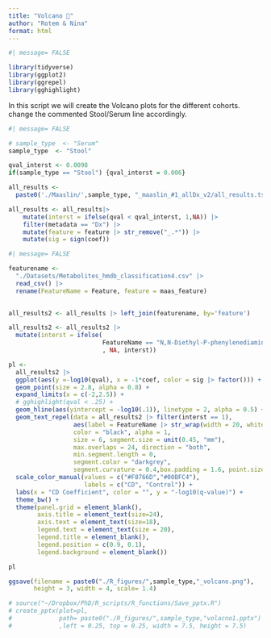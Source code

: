 ```yaml
---
title: "Volcano 🌋"
author: "Rotem & Nina"
format: html
---
```


```r
#| message= FALSE

library(tidyverse)
library(ggplot2)
library(ggrepel)
library(gghighlight)
```


In this script we will create the Volcano plots for the different cohorts. change the commented Stool/Serum line accordingly.
```r
#| message= FALSE

# sample_type  <- "Serum"
sample_type  <- "Stool"

qval_interst <- 0.0098
if(sample_type == "Stool") {qval_interst = 0.006}

all_results <- 
  paste0('./Maaslin/',sample_type, "_maaslin_#1_allDx_v2/all_results.tsv") |> read_tsv()

all_results <- all_results|> 
    mutate(interst = ifelse(qval < qval_interst, 1,NA)) |>
    filter(metadata == "Dx") |>
    mutate(feature = feature |> str_remove("_.*")) |> 
    mutate(sig = sign(coef))
```

```r
#| message= FALSE

featurename <- 
  "./Datasets/Metabolites_hmdb_classification4.csv" |> 
  read_csv() |> 
  rename(FeatureName = Feature, feature = maas_feature)
  

all_results2 <- all_results |> left_join(featurename, by='feature')

all_results2 <- all_results2 |> 
  mutate(interst = ifelse(
                          FeatureName == "N,N-Diethyl-P-phenylenediamine"
                          , NA, interst))
```


```r
pl <- 
  all_results2 |> 
  ggplot(aes(y =-log10(qval), x = -1*coef, color = sig |> factor())) + 
  geom_point(size = 2.8, alpha = 0.8) + 
  expand_limits(x = c(-2,2.5)) +
  # gghighlight(qval < .25) +
  geom_hline(aes(yintercept = -log10(.1)), linetype = 2, alpha = 0.5) +
  geom_text_repel(data = all_results2 |> filter(interst == 1),
                  aes(label = FeatureName |> str_wrap(width = 20, whitespace_only=F)), 
                  color = "black", alpha = 1,
                  size = 6, segment.size = unit(0.45, "mm"), 
                  max.overlaps = 24, direction = "both",
                  min.segment.length = 0, 
                  segment.color = "darkgrey",
                  segment.curvature = 0.4,box.padding = 1.6, point.size = 3) +
  scale_color_manual(values = c("#F8766D","#00BFC4"), 
                     labels = c("CD", "Control")) +
  labs(x = "CD Coefficient", color = "", y = "-log10(q-value)") +
  theme_bw() + 
  theme(panel.grid = element_blank(), 
        axis.title = element_text(size=24), 
        axis.text = element_text(size=18), 
        legend.text = element_text(size = 20),
        legend.title = element_blank(),
        legend.position = c(0.9, 0.1),
        legend.background = element_blank())

pl
```

```r
ggsave(filename = paste0("./R_figures/",sample_type,"_volcano.png"), 
       height = 3, width = 4, scale= 1.4)
```

```r

# source("~/Dropbox/PhD/R_scripts/R_functions/Save_pptx.R")
# create_pptx(plot=pl, 
#             path= paste0("./R_figures/",sample_type,"volacno1.pptx")
#             ,left = 0.25, top = 0.25, width = 7.5, height = 7.5)
```

